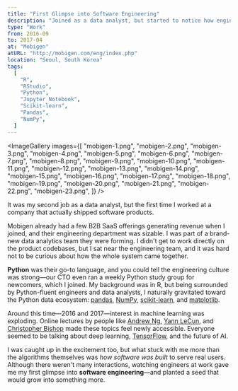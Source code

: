 ```yaml
---
title: "First Glimpse into Software Engineering"
description: "Joined as a data analyst, but started to notice how engineers work and what it's like to build a real software product. It was also when my interest in Python—and machine learning—really took off."
type: "Work"
from: 2016-09
to: 2017-04
at: "Mobigen"
atURL: "http://mobigen.com/eng/index.php"
location: "Seoul, South Korea"
tags:
  [
    "R",
    "RStudio",
    "Python",
    "Jupyter Notebook",
    "Scikit-learn",
    "Pandas",
    "NumPy",
  ]
---
```



<ImageGallery
  images={[
    "mobigen-1.png",
    "mobigen-2.png",
    "mobigen-3.png",
    "mobigen-4.png",
    "mobigen-5.png",
    "mobigen-6.png",
    "mobigen-7.png",
    "mobigen-8.png",
    "mobigen-9.png",
    "mobigen-10.png",
    "mobigen-11.png",
    "mobigen-12.png",
    "mobigen-13.png",
    "mobigen-14.png",
    "mobigen-15.png",
    "mobigen-16.png",
    "mobigen-17.png",
    "mobigen-18.png",
    "mobigen-19.png",
    "mobigen-20.png",
    "mobigen-21.png",
    "mobigen-22.png",
    "mobigen-23.png",
  ]}
/>

It was my second job as a data analyst, but the first time I worked at a company that actually shipped software products.

Mobigen already had a few B2B SaaS offerings generating revenue when I joined, and their engineering department was sizable. I was part of a brand-new data analytics team they were forming. I didn't get to work directly on the product codebases, but I sat near the engineering team, and it was hard not to be curious about how the whole system came together.

**Python** was their go-to language, and you could tell the engineering culture was strong—our CTO even ran a weekly Python study group for newcomers, which I joined. My background was in R, but being surrounded by Python-fluent engineers and data analysts, I naturally gravitated toward the Python data ecosystem: [pandas](https://pandas.pydata.org/), [NumPy](https://numpy.org/), [scikit-learn](https://scikit-learn.org/stable/), and [matplotlib](https://matplotlib.org/).

Around this time—2016 and 2017—interest in machine learning was exploding. Online lectures by people like [Andrew Ng](https://en.wikipedia.org/wiki/Andrew_Ng), [Yann LeCun](https://en.wikipedia.org/wiki/Yann_LeCun), and [Christopher Bishop](https://en.wikipedia.org/wiki/Christopher_Bishop) made these topics feel newly accessible. Everyone seemed to be talking about deep learning, [TensorFlow](https://www.tensorflow.org/), and the future of AI.

I was caught up in the excitement too, but what stuck with me more than the algorithms themselves was _how software was built_ to serve real users. Although there weren't many interactions, watching engineers at work gave me my first glimpse into **software engineering**—and planted a seed that would grow into something more.
